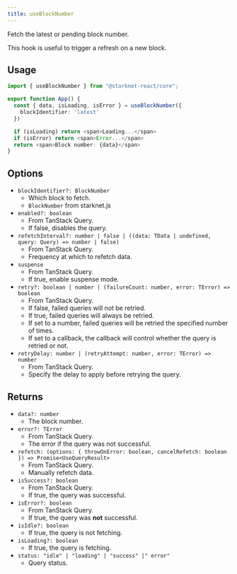 ```yaml
---
title: useBlockNumber
---
```


Fetch the latest or pending block number.

This hook is useful to trigger a refresh on a new block.

## Usage

```ts
import { useBlockNumber } from "@starknet-react/core";

export function App() {
  const { data, isLoading, isError } = useBlockNumber({
    blockIdentifier: 'latest'
  })

  if (isLoading) return <span>Loading...</span>
  if (isError) return <span>Error...</span>
  return <span>Block number: {data}</span>
}
```

## Options

 * `blockIdentifier?: BlockNumber`
   - Which block to fetch.
   - `BlockNumber` from starknet.js
 * `enabled?: boolean`
   - From TanStack Query.
   - If false, disables the query.
 * `refetchInterval?: number | false | ((data: TData | undefined, query: Query) => number | false)`
   - From TanStack Query.
   - Frequency at which to refetch data.
 * `suspense`
   - From TanStack Query.
   - If true, enable suspense mode.
 * `retry?: boolean | number | (failureCount: number, error: TError) => boolean`
   - From TanStack Query.
   - If false, failed queries will not be retried.
   - If true, failed queries will always be retried.
   - If set to a number, failed queries will be retried the specified number of
     times.
   - If set to a callback, the callback will control whether the query is
     retried or not.
 * `retryDelay: number | (retryAttempt: number, error: TError) => number`
   - From TanStack Query.
   - Specify the delay to apply before retrying the query.

## Returns

 * `data?: number`
   - The block number.
 * `error?: TError`
   - From TanStack Query.
   - The error if the query was not successful.
 * `refetch: (options: { throwOnError: boolean, cancelRefetch: boolean }) => Promise<UseQueryResult>`
   - From TanStack Query.
   - Manually refetch data.
 * `isSuccess?: boolean`
   - From TanStack Query.
   - If true, the query was successful.
 * `isError?: boolean`
   - From TanStack Query.
   - If true, the query was **not** successful.
 * `isIdle?: boolean`
   - If true, the query is not fetching.
 * `isLoading?: boolean`
   - If true, the query is fetching.
 * `status: "idle" | "loading" | "success" |" error"`
   - Query status.

